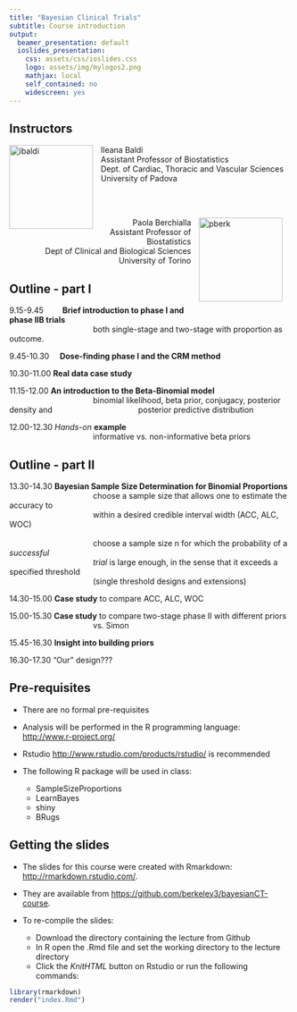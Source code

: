 ```yaml
---
title: "Bayesian Clinical Trials"
subtitle: Course introduction
output:
  beamer_presentation: default
  ioslides_presentation:
    css: assets/css/ioslides.css
    logo: assets/img/mylogos2.png
    mathjax: local
    self_contained: no
    widescreen: yes
---
```


## Instructors


<a imageanchor="1" style="clear: left; float: left; margin-bottom: 1em; margin-right: 1em;"><img src="images/ibaldi.jpg" alt="ibaldi" height="150"></a>
Ileana Baldi<br />
  Assistant Professor of Biostatistics<br />
  Dept. of Cardiac, Thoracic and Vascular Sciences<br />
  University of Padova

<br></br>


<a imageanchor="1" style="clear: right; float: right; margin-bottom: 1em; margin-right: 1em; margin-left:1em "><img src="images/pberk.jpg" alt="pberk" height="150"></a>
<div style="text-align: right;">
Paola Berchialla <br />
  Assistant Professor of Biostatistics<br />
    Dept of Clinical and Biological Sciences <br />
  University of Torino
</div>


## Outline - part I
9.15-9.45	<span style="padding-left:30px">**Brief introduction to phase I and phase IIB trials** </span><br />
<span style="padding-left:150px">both single-stage and two-stage with proportion as outcome.</span>
              

9.45-10.30	<span style="padding-left:15px">**Dose-finding phase I and the CRM method**</span>

10.30-11.00	**Real data case study**   

11.15-12.00	**An introduction to the Beta-Binomial model** <br />
    <span style="padding-left:150px"> binomial likelihood, beta prior, conjugacy, posterior density and </span>
     <span style="padding-left:150px">posterior predictive distribution</span>

12.00-12.30	*Hands-on* **example** <br/>
    <span style="padding-left:150px">informative vs. non-informative beta priors </span>



## Outline - part II

13.30-14.30 **Bayesian Sample Size Determination for Binomial Proportions**
    <span style="padding-left:150px">	choose a sample size that allows one to estimate the accuracy to</span><br/>
    <span style="padding-left:150px">within a desired credible interval width (ACC, ALC, WOC)</span><br></br>
    <span style="padding-left:150px"> choose a sample size n for which the probability of a *successful*</span><br /> 
    <span style="padding-left:150px"> *trial* is large enough, in the sense that it exceeds a specified threshold</span><br /> 
    <span style="padding-left:150px"> (single threshold designs and extensions)</span>

14.30-15.00 **Case study** to compare ACC, ALC, WOC 

15.00-15.30 **Case study** to compare two-stage phase II with different priors<br/> 
<span style="padding-left:150px"> vs. Simon</span>

15.45-16.30 **Insight into building priors**

16.30-17.30 "Our" design???




## Pre-requisites
* There are no formal pre-requisites
* Analysis will be performed in the R programming language: [http://www.r-project.org/](http://www.r-project.org/)
* Rstudio [http://www.rstudio.com/products/rstudio/](http://www.rstudio.com/products/rstudio/) is recommended
* The following R package will be used in class:

    + SampleSizeProportions
    + LearnBayes
    + shiny
    + BRugs



## Getting the slides

* The slides for this course were created with Rmarkdown: [http://rmarkdown.rstudio.com/](http://rmarkdown.rstudio.com/). 
* They are available from [https://github.com/berkeley3/bayesianCT-course](https://github.com/berkeley3/bayesianCT-course).
* To re-compile the slides:

    + Download the directory containing the lecture from Github
    + In R open the .Rmd file and set the working directory to the lecture directory
    + Click the *KnitHTML* button on Rstudio or run the following commands: 
  
```r
library(rmarkdown) 
render("index.Rmd")
```

